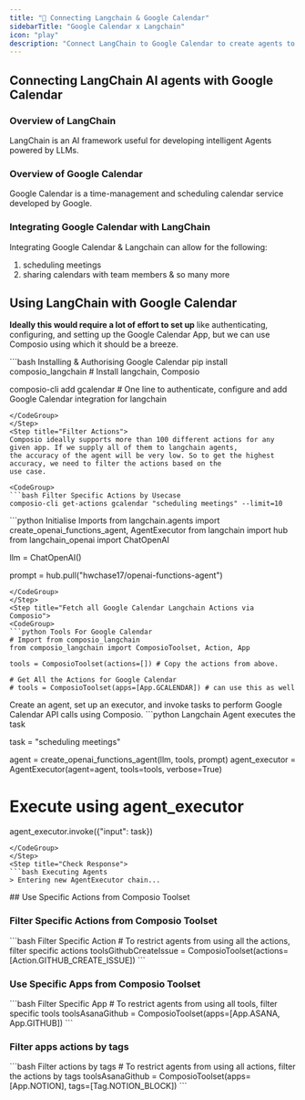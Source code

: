 ```yaml
---
title: "🚀 Connecting Langchain & Google Calendar"
sidebarTitle: "Google Calendar x Langchain"
icon: "play"
description: "Connect LangChain to Google Calendar to create agents to perform tasks using natural language"
---
```


## Connecting LangChain AI agents with Google Calendar

### Overview of LangChain

LangChain is an AI framework useful for developing intelligent Agents powered by LLMs.

### Overview of Google Calendar

Google Calendar is a time-management and scheduling calendar service developed by Google.

### Integrating Google Calendar with LangChain

Integrating Google Calendar & Langchain can allow for the following:

1. scheduling meetings
2. sharing calendars with team members
& so many more

## Using LangChain with Google Calendar

<Steps>
<Step title="Setting Up the Environment">

**Ideally this would require a lot of effort to set up** like authenticating, configuring, and setting up the Google Calendar App, but we can use Composio using which it should be a breeze.

<CodeGroup>
```bash Installing & Authorising Google Calendar
pip install composio_langchain # Install langchain, Composio 

composio-cli add gcalendar # One line to authenticate, configure and add Google Calendar integration for langchain
```
</CodeGroup>
</Step>
<Step title="Filter Actions">
Composio ideally supports more than 100 different actions for any given app. If we supply all of them to langchain agents, 
the accuracy of the agent will be very low. So to get the highest accuracy, we need to filter the actions based on the 
use case.

<CodeGroup>
```bash Filter Specific Actions by Usecase
composio-cli get-actions gcalendar "scheduling meetings" --limit=10
```
</CodeGroup>

</Step>
<Step title="Import Base Packages">

<CodeGroup>
```python Initialise Imports
from langchain.agents import create_openai_functions_agent, AgentExecutor
from langchain import hub
from langchain_openai import ChatOpenAI


llm = ChatOpenAI()

prompt = hub.pull("hwchase17/openai-functions-agent")
```
</CodeGroup>
</Step>
<Step title="Fetch all Google Calendar Langchain Actions via Composio">
<CodeGroup>
```python Tools For Google Calendar
# Import from composio_langchain
from composio_langchain import ComposioToolset, Action, App

tools = ComposioToolset(actions=[]) # Copy the actions from above. 

# Get All the Actions for Google Calendar
# tools = ComposioToolset(apps=[App.GCALENDAR]) # can use this as well
```
</CodeGroup>
</Step>
<Step title="Execute the Agent">
Create an agent, set up an executor, and invoke tasks to perform Google Calendar API calls using Composio. 
<CodeGroup>
```python Langchain Agent executes the task

task = "scheduling meetings"

agent = create_openai_functions_agent(llm, tools, prompt)
agent_executor = AgentExecutor(agent=agent, tools=tools, verbose=True)

# Execute using agent_executor
agent_executor.invoke({"input": task})
```
</CodeGroup>
</Step>
<Step title="Check Response">
```bash Executing Agents
> Entering new AgentExecutor chain...
```
</Step>
</Steps>
## Use Specific Actions from Composio Toolset

### Filter Specific Actions from Composio Toolset

<CodeGroup>
```bash Filter Specific Action
# To restrict agents from using all the actions, filter specific actions
toolsGithubCreateIssue = ComposioToolset(actions=[Action.GITHUB_CREATE_ISSUE])
```
</CodeGroup>

### Use Specific Apps from Composio Toolset
<CodeGroup>
```bash Filter Specific App
# To restrict agents from using all tools, filter specific tools
toolsAsanaGithub = ComposioToolset(apps=[App.ASANA, App.GITHUB])
```
</CodeGroup>

### Filter apps actions by tags 
<CodeGroup>
```bash Filter actions by tags
# To restrict agents from using all actions, filter the actions by tags
toolsAsanaGithub = ComposioToolset(apps=[App.NOTION], tags=[Tag.NOTION_BLOCK])
```
</CodeGroup>

